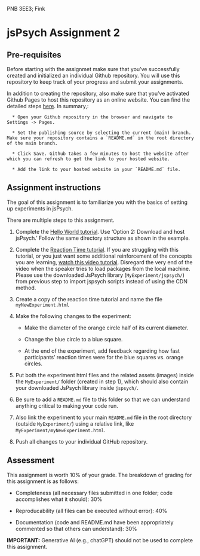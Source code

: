 PNB 3EE3; Fink

# jsPsych Assignment 2

## Pre-requisites

Before starting with the assignmet make sure that you've successfully created and initialized an individual Github repository. You will use this repository to keep track of your progress and submit your assignments.

In addition to creating the repository, also make sure that you've activated Github Pages to host this repository as an online website. You can find the detailed steps [here](https://docs.github.com/en/pages/getting-started-with-github-pages/creating-a-github-pages-site#creating-your-site). In summary,:

      * Open your Github repository in the browser and navigate to Settings -> Pages. 

      * Set the publishing source by selecting the current (main) branch. Make sure your repository contains a `README.md` in the root directory of the main branch.

      * Click Save. Github takes a few minutes to host the website after which you can refresh to get the link to your hosted website.

      * Add the link to your hosted website in your `README.md` file. 

## Assignment instructions

The goal of this assignment is to familiarize you with the basics of setting up experiments in jsPsych. 

There are multiple steps to this assignment.  

1. Complete the [Hello World tutorial](https://www.jspsych.org/7.0/tutorials/hello-world/#option-2-download-and-host-jspsych). Use 'Option 2: Download and host jsPsych.' Follow the same directory structure as shown in the example.
2. Complete the [Reaction Time tutorial](https://www.jspsych.org/7.0/tutorials/rt-task/). If you are struggling with this tutorial, or you just want some additional reinforcement of the concepts you are learning, [watch this video tutorial](https://www.youtube.com/watch?v=18NW6jmc6m4). Disregard the very end of the video when the speaker tries to load packages from the local machine. Please use the downloaded JsPsych library (`MyExperiment/jspsych/`) from previous step to import jspsych scripts instead of using the CDN method.
3. Create a copy of the reaction time tutorial and name the file `myNewExperiment.html`
4. Make the following changes to the experiment:
   
    * Make the diameter of the orange circle half of its current diameter. 
    
    * Change the blue circle to a blue square.

    * At the end of the experiment, add feedback regarding how fast participants' reaction times were for the blue squares vs. orange circles. 

6. Put both the experiment html files and the related assets (images) inside the `MyExperiment/` folder (created in step 1), which should also contain your downloaded JsPsych library inside `jspsych/`.
7. Be sure to add a `README.md` file to this folder so that we can understand anything critical to making your code run.
8. Also link the experiment to your main `README.md` file in the root directory (outside `MyExperiment/`) using a relative link, like `MyExperiment/myNewExperiment.html`. 
8. Push all changes to your individual GitHub repository.

## Assessment
This assignment is worth 10% of your grade. The breakdown of grading for this assignment is as follows:

* Completeness (all necessary files submitted in one folder; code accomplishes what it should): 30%

* Reproducability (all files can be executed without error): 40%

* Documentation (code and README.md have been appropriately commented so that others can understand): 30%



**IMPORTANT:** Generative AI (e.g., chatGPT) should not be used to complete this assignment. 
